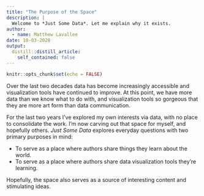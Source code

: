 ```yaml
---
title: "The Purpose of the Space"
description: |
  Welcome to *Just Some Data*. Let me explain why it exists. 
author:
  - name: Matthew Lavallee
date: 10-03-2020
output:
  distill::distill_article:
    self_contained: false
---
```


```r
knitr::opts_chunk$set(echo = FALSE)
```

Over the last two decades data has become increasingly accessible and visualization tools have continued to improve. At this point, we have more data than we know what to do with, and visualization tools so gorgeous that they are more art form than data communication.

For the last two years I've explored my own interests via data, with no place to consolidate the work. I'm now carving out that space for myself, and hopefully others. *Just Some Data* explores everyday questions with two primary purposes in mind:

* To serve as a place where authors share things they learn about the world.
* To serve as a place where authors share data visualization tools they're learning.

Hopefully, the space also serves as a source of interesting content and stimulating ideas. 
